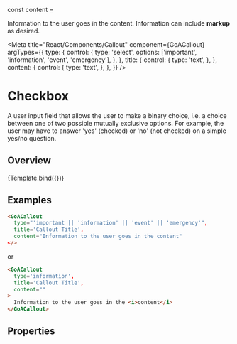 
const content = <div>Information to the user goes in the content. Information can include <b>markup</b> as desired.</div>


<Meta title="React/Components/Callout"
    component={GoACallout}
    argTypes={{
      type: {
        control: {
          type: 'select',
          options: ['important', 'information', 'event', 'emergency'],
        },
      },
      title: {
        control: {
          type: 'text',
        },
      },
      content: {
        control: {
          type: 'text',
        },
      },
    }}
 />

# Checkbox
A user input field that allows the user to make a binary choice, i.e. a choice between one of two possible mutually exclusive options. For example, the user may have to answer 'yes' (checked) or 'no' (not checked) on a simple yes/no question.

## Overview

<Canvas>
  <Story name="Variants" height={200}
    args={{
      type: 'information',
      title: 'Callout Title',
      content: ""
    }}
  >
     {Template.bind({})}
  </Story>
</Canvas>

## Examples

```html
<GoACallout
  type="'important || 'information' || 'event' || 'emergency'",
  title='Callout Title',
  content="Information to the user goes in the content"
</>
```

or

```html
<GoACallout
  type='information',
  title='Callout Title',
  content=""
>
  Information to the user goes in the <i>content</i>
</GoACallout>

```

## Properties
<Description of={GoACallout} />
<ArgsTable of={GoACallout} />

